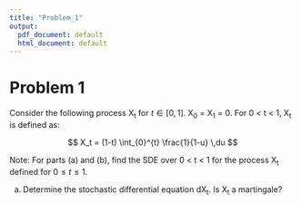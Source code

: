 ```yaml
---
title: "Problem_1"
output:
  pdf_document: default
  html_document: default
---
```


# Problem 1

Consider the following process X~t~ for $t \in [0, 1]$. X~0~ = X~1~ = 0.
For 0 < t < 1, X~t~ is defined as:

$$ X_t = (1-t)   \int_{0}^{t} \frac{1}{1-u} \,du $$

Note: For parts (a) and (b), find the SDE over 0 < t < 1 for the process X~t~ defined for $0 \le t \le 1$.

(a) Determine the stochastic differential equation dX~t~. Is X~t~ a martingale?
